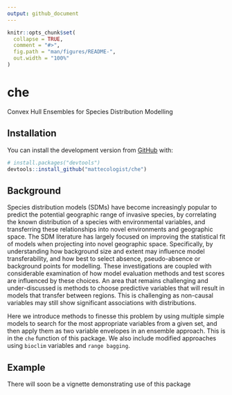 ```yaml
---
output: github_document
---
```


<!-- README.md is generated from README.Rmd. Please edit that file -->

```r
knitr::opts_chunk$set(
  collapse = TRUE,
  comment = "#>",
  fig.path = "man/figures/README-",
  out.width = "100%"
)
```

# che

<!-- badges: start -->
<!-- badges: end -->

Convex Hull Ensembles for Species Distribution Modelling

## Installation

You can install the development version from [GitHub](https://github.com/) with:

``` r
# install.packages("devtools")
devtools::install_github("mattecologist/che")
```
## Background

Species distribution models (SDMs) have become increasingly popular to predict the potential geographic range of invasive species, by correlating the known distribution of a species with environmental variables, and transferring these relationships into novel environments and geographic space. The SDM literature has largely focused on improving the statistical fit of models when projecting into novel geographic space. Specifically, by understanding how background size and extent may influence model transferability, and how best to select absence, pseudo-absence or background points for modelling. These investigations are coupled with considerable examination of how model evaluation methods and test scores are influenced by these choices. An area that remains challenging and under-discussed is methods to choose predictive variables that will result in models that transfer between regions. This is challenging as non-causal variables may still show significant associations with distributions.

Here we introduce methods to finesse this problem by using multiple simple models to search for the most appropriate variables from a given set, and then apply them as two variable envelopes in an ensemble approach. This is in the 
`che` function of this package. We also include modified approaches using `bioclim` variables and `range bagging`.

## Example

There will soon be a vignette demonstrating use of this package


